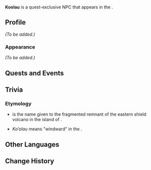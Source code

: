 {{Meta
<!-- Remove this template after adding the missing info -->
|missing_NPC_profile  = yes
<!--
|missing_NPC_idle     = yes
|missing_NPC_dialogue = yes
-->
}}
{{Character Infobox
|type             = Quest NPC
|image            = NPC Koolau.png
|realname         = <!-- Optional, if different from in-game name -->
|deceased         = <!-- Past (for deceased prior to events of the game) or free response -->
|region           = Natlan
|location         = Natlan
|affiliation      = People of the Springs
|title            = 

|ancestry         = <!-- Clan/family -->
|father           = 
|mother           = 
|spouse           = 
|sibling          = 
|child            = 
|relative         = 

|voiceEN          = 
|voiceCN          = 
|voiceJP          = 
|voiceKR          = 
}}
'''Koolau''' is a quest-exclusive NPC that appears in the {{Quest|Where the Springs Return}}.
<!--
==Location==
{{subst:#tag:gallery|
NPC Location {{subst:#titleparts:{{subst:PAGENAME}}}}.png{{subst:!}}{{subst:#titleparts:{{subst:PAGENAME}}}}'s location
NPC Location {{subst:#titleparts:{{subst:PAGENAME}}}} Context.png{{subst:!}}Additional context
}}
-->
==Profile==
<!--Detailed story/lore information goes here.-->
''(To be added.)''

===Appearance===
<!--Keep appearance section short and concise. Limit to 2 paragraphs with 3-4 sentences each.-->
''(To be added.)''

==Quests and Events==
{{Quests and Events}}
<!--
==Idle Quotes==
{{Dialogue Start}}
: {{DIcon|Idle}} {{Tx}}
:: {{A|VO {{subst:#titleparts:{{subst:PAGENAME}}}} 01.ogg}} "{{Tx}}"
{{Dialogue End}}

==Dialogue==
{{Dialogue Start}}
:'''{{subst:#titleparts:{{subst:PAGENAME}}}}:''' 
:{{DIcon}}
{{Dialogue End}}
<!--
==Event Dialogue==
===Event Name===
{{Dialogue Start}}
:'''{{subst:#titleparts:{{subst:PAGENAME}}}}:'''
{{Dialogue End}}
-->
==Trivia==
===Etymology===
* {{w|Koʻolau Range|''Ko’olau''}} is the name given to the fragmented remnant of the eastern shield volcano in the {{w|Hawaii|Hawaiian}} island of {{w|Oahu|O’ahu}}.
* ''Ko’olau'' means "windward" in the {{w|Hawaiian language}}.

==Other Languages ==
{{Other Languages
|default_hidden = 1
|en       = Koolau
|zhs      = 科奥劳
|zhs_rm   = Kē'àoláo
|zht      = 科奧勞
|zht_rm   = Kē'àoláo
|ja       = コオラウ
|ja_rm    = Koorau
|ko       = 코올로
|es       = Ko'olau
|fr       = Koolau
|ru       = Коолау
|th       = Koolau
|vi       = Koolau
|de       = Koolau
|id       = Koolau
|pt       = Koolau
|tr       = Koolau
|it       = Koolau
}}

==Change History==
{{Change History|5.0}}
<!--
==References==
{{Reflist}}
-->